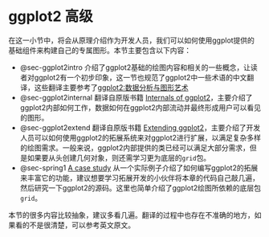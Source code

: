 # ggplot2 高级 {#sec-ggplot2advanced}

在这一小节中，将会从原理介绍作为开发人员，我们可以如何使用ggplot提供的基础组件来构建自己的专属图形。本节主要包含以下内容：

-   @sec-ggplot2intro 介绍了ggplot2基础的绘图内容和相关的一些概念，让读者对ggplot2有一个初步印象，这一节也规范了ggplot2中一些术语的中文翻译，这些翻译主要参考了[ggplot2:数据分析与图形艺术](https://book.douban.com/subject/30383562/)
-   @sec-ggplot2internal 翻译自原版书籍 [Internals of ggplot2](https://ggplot2-book.org/internals)，主要介绍了ggplot2内部如何工作，数据如何在ggplot2内部流动并最终形成用户可以看见的图形。
-   @sec-ggplot2extend 翻译自原版书籍 [Extending ggplot2](https://ggplot2-book.org/extensions)，主要介绍了开发人员可以如何使用ggplot2的拓展系统来对ggplot2进行扩展，以满足复杂多样的绘图需求。一般来说，ggplot2内部提供的类已经可以满足大部分需求，但是如果要从头创建几何对象，则还需学习更为底层的`grid`包。
-   @sec-spring1 [A case study](https://ggplot2-book.org/ext-springs) 从一个实际例子介绍了如何编写ggplot2的拓展来丰富它的功能，建议想要学习拓展开发的小伙伴将本章的代码自己敲几遍，然后研究一下ggplot2的源码。这里也简单介绍了ggplot2绘图所依赖的底层包`grid`。

本节的很多内容比较抽象，建议多看几遍。翻译的过程中也存在不准确的地方，如果看的不是很清楚，可以参考英文原文。